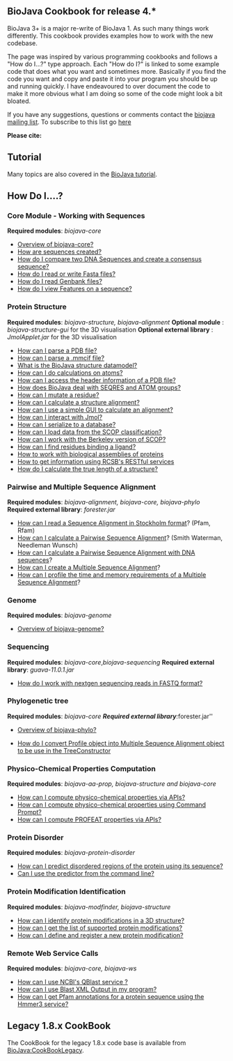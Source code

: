 == BioJava Cookbook for release 4.*==

BioJava 3+ is a major re-write of BioJava 1. As such many things work differently. This cookbook provides examples how to work with the new codebase.

The page was inspired by various programming cookbooks and follows a "How do I...?" type approach. Each "How do I?" is linked to some example code that does what you want and sometimes more. Basically if you find the code you want and copy and paste it into your program you should be up and running quickly. I have endeavoured to over document the code to make it more obvious what I am doing so some of the code might look a bit bloated.

If you have any suggestions, questions or comments contact the [mailto:biojava-l@biojava.org biojava mailing list]. To subscribe to this list go [http://biojava.org/mailman/listinfo/biojava-l here]

'''Please cite:'''

{{Reference2012}}

== Tutorial ==

Many topics are also covered in the [https://github.com/biojava/biojava-tutorial BioJava tutorial].

== How Do I....? ==

===  Core Module - Working with Sequences ===
'''Required modules''': ''biojava-core''
* [[BioJava:CookBook:Core:Overview|Overview of biojava-core?]]
* [[BioJava:CookBook:Core:Sequences|How are sequences created?]]
* [[BioJava:CookBook:Core:SequenceCompare|How do I compare two DNA Sequences and create a consensus sequence?]]
* [[BioJava:CookBook:Core:FastaReadWrite|How do I read or write Fasta files?]]
* [[BioJava:CookBook:Core:GenbankRead|How do I read Genbank files?]]
* [[BioJava:CookBook:Core:SequenceFeaturePanel|How do I view Features on a sequence?]]

=== Protein Structure ===

'''Required modules''': ''biojava-structure,  biojava-alignment'' 
'''Optional module''' : ''biojava-structure-gui'' for the 3D visualisation
'''Optional external library''' : ''JmolApplet.jar'' for the 3D visualisation

* [[BioJava:CookBook:PDB:read3.0|How can I parse a PDB file?]]
* [[BioJava:CookBook:PDB:mmcif|How can I parse a .mmcif file?]]
* [[BioJava:CookBook:PDB:datamodel|What is the BioJava structure datamodel?]]
* [[BioJava:CookBook:PDB:atomsCalc|How can I do calculations on atoms?]]
* [[BioJava:CookBook:PDB:header|How can I access the header information of a PDB file?]]
* [[BioJava:CookBook:PDB:seqres|How does BioJava deal with SEQRES and ATOM groups?]]
* [[BioJava:CookBook:PDB:mutate|How can I mutate a residue?]]
* [[BioJava:CookBook:PDB:align|How can I calculate a structure alignment?]]
* [[BioJava:CookBook:PDB:alignGUI|How can I use a simple GUI to calculate an alignment?]]
* [[BioJava:CookBook:PDB:Jmol|How can I interact with Jmol?]]
* [[BioJava:CookBook:PDB:hibernate|How can I serialize to a database?]]
* [[BioJava:CookBook:PDB:SCOP|How can I load data from the SCOP classification?]]
* [[BioJava:CookBook:PDBP:BerkeleySCOP|How can I work with the Berkeley version of SCOP?]]
* [[BioJava:CookBook:PDB:ligands|How can I find residues binding a ligand?]]
* [[BioJava:CookBook:PDB:bioassembly|How to work with biological assemblies of proteins]]
* [[BioJava:CookBook:PDB:restful|How to get information using RCSB's RESTful services]]
* [[BioJava:CookBook:PDB:restful|How do I calculate the true length of a structure?]]

=== Pairwise and Multiple Sequence Alignment  ===

'''Required modules''': ''biojava-alignment, biojava-core,  biojava-phylo''
'''Required external library''': ''forester.jar''

* [[BioJava:CookBook3:Stockholm|How can I read a Sequence Alignment in Stockholm format]]? (Pfam, Rfam)
* [[BioJava:CookBook3:PSA|How can I calculate a Pairwise Sequence Alignment]]? (Smith Waterman, Needleman Wunsch)
* [[BioJava:CookBook3:PSA_DNA|How can I calculate a Pairwise Sequence Alignment with DNA sequences]]?
* [[BioJava:CookBook3:MSA|How can I create a Multiple Sequence Alignment]]?
* [[BioJava:CookBook3:MSAProfiler|How can I profile the time and memory requirements of a Multiple Sequence Alignment]]?

=== Genome ===
'''Required modules''': ''biojava-genome''
* [[BioJava:CookBook:genome:Overview|Overview of biojava-genome?]]

=== Sequencing ===

'''Required modules''': ''biojava-core'',''biojava-sequencing''
'''Required external library''': ''guava-11.0.1.jar''

* [[Biojava:CookBook3:FASTQ|How do I work with nextgen sequencing reads in FASTQ format?]]


=== Phylogenetic tree ===

'''Required modules''': ''biojava-core 
'''Required external library''': ''forester.jar''

* [[BioJava:CookBook:Phylo:Overview|Overview of biojava-phylo?]]

*[[BioJava:CookBook:Phylo:ProfileToMSA|How do I convert Profile object into Multiple Sequence Alignment object to be use in the TreeConstructor]]


=== Physico-Chemical Properties Computation ===
'''Required modules''': ''biojava-aa-prop, biojava-structure and biojava-core'' 
* [[BioJava:CookBook:AAPROP:main|How can I compute physico-chemical properties via APIs?]]
* [[BioJava:CookBook:AAPROP:commandprompt|How can I compute physico-chemical properties using Command Prompt?]]
* [[BioJava:CookBook:AAPROP:profeat|How can I compute PROFEAT properties via APIs?]]


=== Protein Disorder  ===
'''Required modules''': ''biojava-protein-disorder''
* [[BioJava:CookBook3:ProteinDisorder|How can I predict disordered regions of the protein using its sequence?]]
* [[BioJava:CookBook3:ProteinDisorderCLI|Can I use the predictor from the command line?]]


=== Protein Modification Identification ===

'''Required modules''': ''biojava-modfinder, biojava-structure''

* [[BioJava:CookBook3:ModFinder|How can I identify protein modifications in a 3D structure?]]
* [[BioJava:CookBook3:SupportedProtMod|How can I get the list of supported protein modifications?]]
* [[BioJava:CookBook3:AddProtMod|How can I define and register a new protein modification?]]

=== Remote Web Service Calls ===

'''Required modules''': ''biojava-core, biojava-ws''

* [[BioJava:CookBook3:NCBIQBlastService|How can I use NCBI's QBlast service ?]]
* [[BioJava:CookBook3:ParsingBlastXMLOutput|How can I use Blast XML Output in my program?]]
* [[BioJava:CookBook3:HmmerService|How can I get Pfam annotations for a protein sequence using the Hmmer3 service?]]

== Legacy 1.8.x CookBook ==

The CookBook for the legacy 1.8.x code base is available from [[BioJava:CookBookLegacy]].